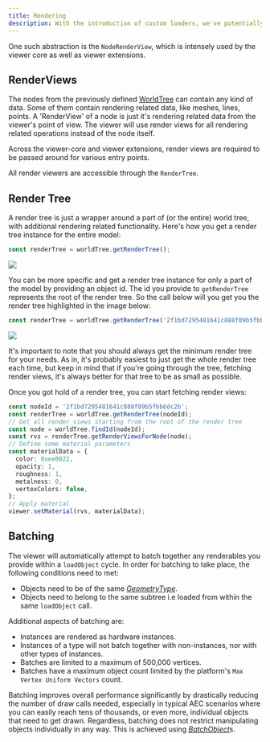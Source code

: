 ```yaml
---
title: Rendering
description: With the introduction of custom loaders, we've potentially broadened the scope of what the viewer could be used for, however our goal and purpose is still focusing on AEC related visualisation, with a strong bias towards Speckle data. Because Speckle data is organized in a certain way, the viewer creates some concepts and abstractions around it so that clients can use it efficiently.
---
```


One such abstraction is the `NodeRenderView`, which is intensely used by the viewer
core as well as viewer extensions.

## RenderViews

The nodes from the previously defined [WorldTree](/developers/viewer/viewer-data/#worldtree)
can contain any kind of data. Some of them contain rendering related data, like meshes,
lines, points. A 'RenderView' of a node is just it's rendering related data from
the viewer's point of view. The viewer will use render views for all rendering related
operations instead of the node itself.

Across the viewer-core and viewer extensions, render views are required to be passed around for various entry points.

All render viewers are accessible through the `RenderTree`.

## Render Tree

A render tree is just a wrapper around a part of (or the entire) world tree, with additional rendering related functionality. Here's how you get a render tree instance for the entire model:

```typescript
const renderTree = worldTree.getRenderTree();
```

<Frame>
  <img src="/images/developers/viewer/rendertree2.png" />
</Frame>

You can be more specific and get a render tree instance for only a part of the model by providing an object id. The id you provide to `getRenderTree` represents the root of the render tree. So the call below will you get you the render tree highlighted in the image below:

```typescript
const renderTree = worldTree.getRenderTree('2f1bd7295481641c888f09b5fbb6dc2b');
```

<Frame>
  <img src="/images/developers/viewer/rendertree.png" />
</Frame>

It's important to note that you should always get the minimum render tree for your needs. As in, it's probably easiest to just get the whole render tree each time, but keep in mind that if you're going through the tree, fetching render views, it's always better for that tree to be as small as possible.

Once you got hold of a render tree, you can start fetching render views:

```typescript
const nodeId = '2f1bd7295481641c888f09b5fbb6dc2b';
const renderTree = worldTree.getRenderTree(nodeId);
// Get all render views starting from the root of the render tree
const node = worldTree.findId(nodeId);
const rvs = renderTree.getRenderViewsForNode(node);
// Define some material parameters
const materialData = {
  color: 0xee0022,
  opacity: 1,
  roughness: 1,
  metalness: 0,
  vertexColors: false,
};
// Apply material
viewer.setMaterial(rvs, materialData);
```

## Batching

The viewer will automatically attempt to batch together any renderables you provide
within a `loadObject` cycle. In order for batching to take place, the following conditions need to met:

- Objects need to be of the same [_GeometryType_](/developers/viewer/render-view-api#geometrytype-enum).
- Objects need to belong to the same subtree i.e loaded from within the same `loadObject` call.

Additional aspects of batching are:

- Instances are rendered as hardware instances.
- Instances of a type will not batch together with non-instances, nor with other types of instances.
- Batches are limited to a maximum of 500,000 vertices.
- Batches have a maximum object count limited by the platform's `Max Vertex Uniform Vectors` count.

Batching improves overall performance significantly by drastically reducing the number of draw calls needed,
especially in typical AEC scenarios where you can easily reach tens of thousands, or even more,
individual objects that need to get drawn. Regardless, batching does not restrict manipulating
objects individually in any way. This is achieved using [_BatchObject_](/developers/viewer/batch-object-api)s.
